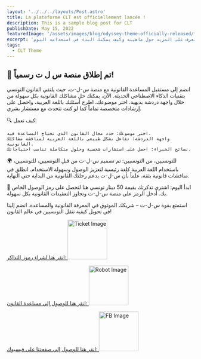 ```yaml
---
layout: '../../../layouts/Post.astro'
title: La plateforme CLT est officiellement lancée !
description: This is a sample blog post for CLT
publishDate: May 15, 2022
featuredImage: '/assets/images/blog/odyssey-theme-officially-released/featured.jpg'
excerpt: 'لقد حان الوقت لإطلاق منصة س ل ت - مرشد رسميًا للعالم. تعرف على المزيد حول ماهيته وكيف يمكنك البدء في استخدامه اليوم'
tags: 
  - CLT Theme
---
```



## 🎉 تم إطلاق منصة س ل ت رسمياً!


انضم إلى مستقبل المساعدة القانونية مع منصة س-ل-ت، حيث يلتقي القانون التونسي بتقنيات الذكاء الاصطناعي الحديثة. الآن، يمكنك حل مشاكلك القانونية بكل سهولة من خلال واجهة دردشة بديهية. اختر موضوعك، اطرح أسئلتك باللغة العربية، واحصل على إرشادات متخصصة تماماً كما لو كنت تتحدث مع مستشار بشري.

🔍 كيف تعمل:

    اختر موضوعك: حدد مجال القانون الذي تحتاج المساعدة فيه.
    واجهة الدردشة: تفاعل بشكل طبيعي باللغة العربية لمناقشة مشاكلك القانونية.
    نصائح الخبراء: احصل على استشارات شخصية وحلول متكاملة تناسب احتياجاتك.

🌍 للتونسيين، من التونسيين:
تم تصميم س-ل-ت من قبل التونسيين، للتونسيين، باستخدام اللغة العربية كلغة رئيسية لتعزيز الوصول وسهولة الاستخدام. انطلق في مناقشات قانونية بثقة، علماً بأن س-ل-ت يدعم رحلتك القانونية من البداية حتى النهاية.

💼 ابدأ اليوم:
اشتري تذكرتك بقيمة 50 دينار تونسي هنا لتحصل على رمز الوصول الخاص بك. أدخل الرمز على منصة س-ل-ت وتجاوز التعقيدات القانونية بكل سهولة.

استمتع بقوة س-ل-ت – شريكك الموثوق في المعرفة القانونية والمساعدة. انضم إلينا في تحويل كيفية تنقل التونسيين في عالم القانون!
<p>
  <a href="https://cltpay.aibc.tn">
    انقر هنا لشراء رموز التذاكر:
    <img src="/assets/images/badges/ticket.svg" height="106px" alt="Ticket Image"/>
  </a>
</p>
<p>
  <a href="https://clt.aibc.tn">
    انقر هنا للوصول إلى مساعدة القانون:
    <img src="/assets/images/badges/robot.svg" height="106px" alt="Robot Image"/>
  </a>
</p>
<p>
  <a href="https://b.aibc.tn">
    انقر هنا للوصول إلى صفحتنا على فيسبوك:
    <img src="/assets/images/badges/fb.svg" height="106px" alt="FB Image"/>
  </a>
</p>

